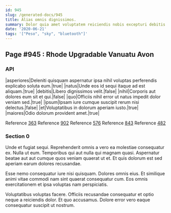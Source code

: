 ```yaml
---
id: 945
slug: /generated-docs/945
title: Alias omnis dignissimos.
summary: Dolor quia amet voluptatem reiciendis nobis excepturi debitis.
date: '2020-06-21'
tags: '["Peso", "sky", "bluetooth"]'
---
```


## Page #945 : Rhode Upgradable Vanuatu Avon
### API

|asperiores|Deleniti quisquam aspernatur ipsa nihil voluptas perferendis explicabo soluta eum.|true|
|natus|Unde eos id sequi itaque ad est aliquam.|true|
|debitis|Libero dignissimos velit.|false|
|nihil|Corporis aut dolores eum sit et qui.|false|
|quo|Officiis nihil error ut natus impedit dolor veniam sed.|true|
|ipsum|Ipsam iure cumque suscipit rerum nisi delectus.|false|
|et|Voluptatibus in dolorum aperiam iusto.|true|
|maiores|Odio dolorum provident amet.|true|

Reference [363](/generated-docs/363)
Reference [902](/generated-docs/902)
Reference [576](/generated-docs/576)
Reference [843](/generated-docs/843)
Reference [482](/generated-docs/482)


<Partial />


### Section 0
Unde et fugiat sequi. Reprehenderit omnis a vero ea molestiae consequatur ex. Nulla ut eum. Temporibus qui aut nulla qui magnam quasi. Aspernatur beatae aut aut cumque quos veniam quaerat ut et. Et quis dolorum est sed aperiam earum dolores recusandae.
 Esse nemo consequatur iure nisi quisquam. Dolores omnis eius. Et similique animi vitae commodi nam sint quaerat consequatur cum. Eos omnis exercitationem et ipsa voluptas nam perspiciatis.
 Voluptatibus voluptas facere. Officiis recusandae consequatur et optio neque a reiciendis dolor. Et quo accusamus. Dolore error vero eaque consequatur suscipit ut nostrum.
